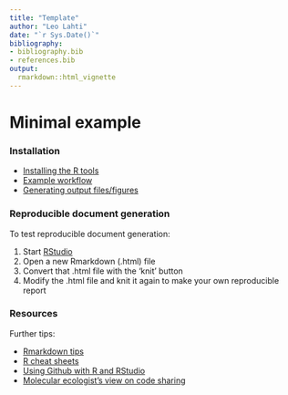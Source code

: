```yaml
---
title: "Template"
author: "Leo Lahti"
date: "`r Sys.Date()`"
bibliography: 
- bibliography.bib
- references.bib
output: 
  rmarkdown::html_vignette
---
```

<!--
  %\VignetteEngine{knitr::rmarkdown}
  %\VignetteIndexEntry{microbiome tutorial - template}
  %\usepackage[utf8]{inputenc}
  %\VignetteEncoding{UTF-8}  
-->


Minimal example
===========


### Installation

 * [Installing the R tools](Installation.html)
 * [Example workflow](Atlas.html)
 * [Generating output files/figures](Output.html)


### Reproducible document generation

To test reproducible document generation:

 1. Start [RStudio](http://www.rstudio.com/)
 1. Open a new Rmarkdown (.html) file 
 1. Convert that .html file with the 'knit' button
 1. Modify the .html file and knit it again to make your own reproducible report


### Resources

Further tips:

 * [Rmarkdown tips](http://rmarkdown.rstudio.com/)
 * [R cheat sheets](http://devcheatsheet.com/tag/r/)
 * [Using Github with R and RStudio](http://www.molecularecologist.com/2013/11/using-github-with-r-and-rstudio/)
 * [Molecular ecologist's view on code sharing](http://www.molecularecologist.com/2013/08/want-to-share-your-code/)


